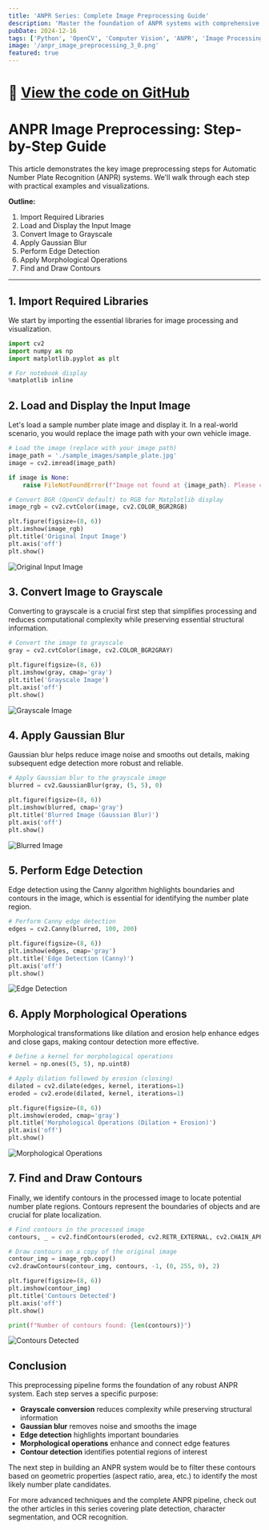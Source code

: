 ```yaml
---
title: 'ANPR Series: Complete Image Preprocessing Guide'
description: 'Master the foundation of ANPR systems with comprehensive image preprocessing techniques using OpenCV and Python.'
pubDate: 2024-12-16
tags: ['Python', 'OpenCV', 'Computer Vision', 'ANPR', 'Image Processing']
image: '/anpr_image_preprocessing_3_0.png'
featured: true
---
```


# 📂 <a href="https://github.com/micrometre/licence_plate" target="_blank" rel="noopener">View the code on GitHub</a>

# ANPR Image Preprocessing: Step-by-Step Guide

This article demonstrates the key image preprocessing steps for Automatic Number Plate Recognition (ANPR) systems. We'll walk through each step with practical examples and visualizations.

**Outline:**
1. Import Required Libraries
2. Load and Display the Input Image
3. Convert Image to Grayscale
4. Apply Gaussian Blur
5. Perform Edge Detection
6. Apply Morphological Operations
7. Find and Draw Contours

---

## 1. Import Required Libraries

We start by importing the essential libraries for image processing and visualization.

```python
import cv2
import numpy as np
import matplotlib.pyplot as plt

# For notebook display
%matplotlib inline
```

## 2. Load and Display the Input Image

Let's load a sample number plate image and display it. In a real-world scenario, you would replace the image path with your own vehicle image.

```python
# Load the image (replace with your image path)
image_path = './sample_images/sample_plate.jpg'
image = cv2.imread(image_path)

if image is None:
    raise FileNotFoundError(f"Image not found at {image_path}. Please check the path.")

# Convert BGR (OpenCV default) to RGB for Matplotlib display
image_rgb = cv2.cvtColor(image, cv2.COLOR_BGR2RGB)

plt.figure(figsize=(8, 6))
plt.imshow(image_rgb)
plt.title('Original Input Image')
plt.axis('off')
plt.show()
```

![Original Input Image](/anpr_image_preprocessing_3_0.png)

## 3. Convert Image to Grayscale

Converting to grayscale is a crucial first step that simplifies processing and reduces computational complexity while preserving essential structural information.

```python
# Convert the image to grayscale
gray = cv2.cvtColor(image, cv2.COLOR_BGR2GRAY)

plt.figure(figsize=(8, 6))
plt.imshow(gray, cmap='gray')
plt.title('Grayscale Image')
plt.axis('off')
plt.show()
```

![Grayscale Image](/anpr_image_preprocessing_5_0.png)

## 4. Apply Gaussian Blur

Gaussian blur helps reduce image noise and smooths out details, making subsequent edge detection more robust and reliable.

```python
# Apply Gaussian blur to the grayscale image
blurred = cv2.GaussianBlur(gray, (5, 5), 0)

plt.figure(figsize=(8, 6))
plt.imshow(blurred, cmap='gray')
plt.title('Blurred Image (Gaussian Blur)')
plt.axis('off')
plt.show()
```

![Blurred Image](/anpr_image_preprocessing_7_0.png)

## 5. Perform Edge Detection

Edge detection using the Canny algorithm highlights boundaries and contours in the image, which is essential for identifying the number plate region.

```python
# Perform Canny edge detection
edges = cv2.Canny(blurred, 100, 200)

plt.figure(figsize=(8, 6))
plt.imshow(edges, cmap='gray')
plt.title('Edge Detection (Canny)')
plt.axis('off')
plt.show()
```

![Edge Detection](/anpr_image_preprocessing_9_0.png)

## 6. Apply Morphological Operations

Morphological transformations like dilation and erosion help enhance edges and close gaps, making contour detection more effective.

```python
# Define a kernel for morphological operations
kernel = np.ones((5, 5), np.uint8)

# Apply dilation followed by erosion (closing)
dilated = cv2.dilate(edges, kernel, iterations=1)
eroded = cv2.erode(dilated, kernel, iterations=1)

plt.figure(figsize=(8, 6))
plt.imshow(eroded, cmap='gray')
plt.title('Morphological Operations (Dilation + Erosion)')
plt.axis('off')
plt.show()
```

![Morphological Operations](/anpr_image_preprocessing_11_0.png)

## 7. Find and Draw Contours

Finally, we identify contours in the processed image to locate potential number plate regions. Contours represent the boundaries of objects and are crucial for plate localization.

```python
# Find contours in the processed image
contours, _ = cv2.findContours(eroded, cv2.RETR_EXTERNAL, cv2.CHAIN_APPROX_SIMPLE)

# Draw contours on a copy of the original image
contour_img = image_rgb.copy()
cv2.drawContours(contour_img, contours, -1, (0, 255, 0), 2)

plt.figure(figsize=(8, 6))
plt.imshow(contour_img)
plt.title('Contours Detected')
plt.axis('off')
plt.show()

print(f"Number of contours found: {len(contours)}")
```

![Contours Detected](/anpr_image_preprocessing_13_0.png)

## Conclusion

This preprocessing pipeline forms the foundation of any robust ANPR system. Each step serves a specific purpose:

- **Grayscale conversion** reduces complexity while preserving structural information
- **Gaussian blur** removes noise and smooths the image
- **Edge detection** highlights important boundaries
- **Morphological operations** enhance and connect edge features
- **Contour detection** identifies potential regions of interest

The next step in building an ANPR system would be to filter these contours based on geometric properties (aspect ratio, area, etc.) to identify the most likely number plate candidates.

For more advanced techniques and the complete ANPR pipeline, check out the other articles in this series covering plate detection, character segmentation, and OCR recognition.
